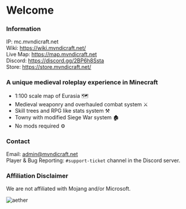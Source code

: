 # Welcome

### Information
IP: mc.mvndicraft.net <br/>
Wiki: https://wiki.mvndicraft.net/ <br/>
Live Map: https://map.mvndicraft.net <br/>
Discord: https://discord.gg/2BP6h8Ssta <br/>
Store: https://store.mvndicraft.net/


### A unique medieval roleplay experience in Minecraft

- 1:100 scale map of Eurasia 🗺
- Medieval weaponry and overhauled combat system ⚔
- Skill trees and RPG like stats system ⚒️
- Towny with modified Siege War system 🏚
- No mods required ⚙

### Contact
Email: admin@mvndicraft.net <br/>
Player & Bug Reporting: `#support-ticket` channel in the Discord server.

### Affiliation Disclaimer
We are not affiliated with Mojang and/or Microsoft.

![aether](https://files.catbox.moe/tkqi0t.png)

